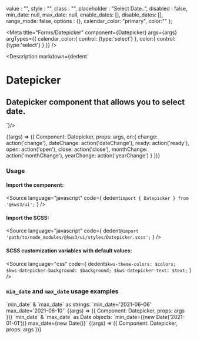
  value : "",
  style : "",
  class : "",
  placeholder : "Select Date..",
  disabled : false,
  min_date: null,
  max_date: null,
  enable_dates: [],
  disable_dates: [],
  range_mode: false,
  options : {},
  calendar_color: "primary",
  color:""
};

<Meta
  title="Forms/Datepicker"
  component={Datepicker}
  args={args}
  argTypes={{
    calendar_color:{
      control: {type:'select'}
    },
    color:{
      control: {type:'select'}
    }
  }}
/>

<Description markdown={dedent`
# Datepicker
## Datepicker component that allows you to select date.
`}/>

<Canvas>
  <Story
  name="Datepicker"
  args={args}
  >
  {(args) => ({
    Component: Datepicker,
    props: args,
    on:{
      change: action('change'),
      dateChange: action('dateChange'),
      ready: action('ready'),
      open: action('open'),
      close: action('close'),
      monthChange: action('monthChange'),
      yearChange: action('yearChange')
    }
  })}
  </Story>
</Canvas>

<ArgsTable story="Datepicker" />

### Usage
#### Import the component:
<Source
  language="javascript"
  code={
    dedent`import { Datepicker } from '@kws3/ui';`
  }
/>

#### Import the SCSS:
<Source
  language="javascript"
  code={
    dedent`@import 'path/to/node_modules/@kws3/ui/styles/Datepicker.scss';`
  }
/>

#### SCSS customization variables with default values:
<Source
  language="css"
  code={
    dedent`
      $kws-theme-colors: $colors;
      $kws-datepicker-background: $background;
      $kws-datepicker-text: $text;
    `
  }
/>


### `min_date` and `max_date` usage examples

<Canvas isColumn={true}>
  <Description>
  `min_date` & `max_date` as strings: `min_date='2021-06-06' max_date='2021-06-10'`
  </Description>
  <Story
  name="min/max string"
  args={{min_date: '2021-06-06', max_date: '2021-06-10'}}
  >
  {(args) => ({
    Component: Datepicker,
    props: args
  })}
  </Story>
  <Description>
  `min_date` & `max_date` as Date objects: `min_date=&#123;(new Date('2021-01-01'))} max_date=&#123;new Date()}`
  </Description>
  <Story
  name="min/max object"
  args={{min_date: (new Date('2021-01-01')), max_date: (new Date())}}
  >
  {(args) => ({
    Component: Datepicker,
    props: args
  })}
  </Story>
</Canvas>
